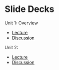 # Slide Decks {.unnumbered}

Unit 1: Overview

- [Lecture](https://jjcurtin.quarto.pub/iaml_l01/)
- [Discussion](https://jjcurtin.quarto.pub/iaml_d01/)


Unit 2: 

- [Lecture](https://jjcurtin.quarto.pub/iaml_l02/)
- [Discussion](https://jjcurtin.quarto.pub/iaml_d02/)
